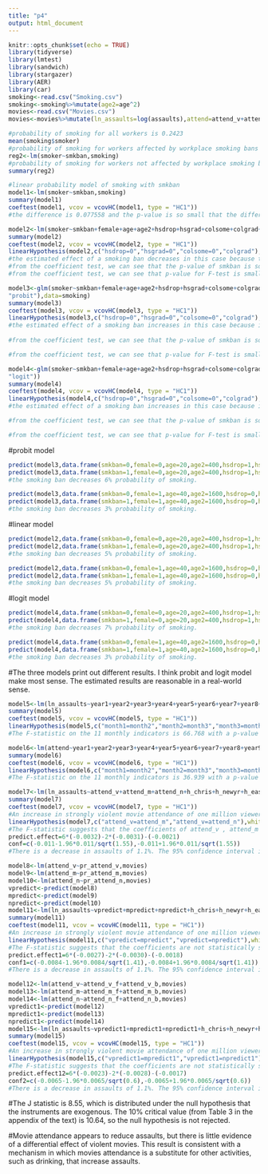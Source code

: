 ---
title: "p4"
output: html_document
---

```{r setup, include=FALSE}
knitr::opts_chunk$set(echo = TRUE)
library(tidyverse)
library(lmtest)
library(sandwich)
library(stargazer)
library(AER)
library(car)
smoking<-read.csv("Smoking.csv")
smoking<-smoking%>%mutate(age2=age^2)
movies<-read.csv("Movies.csv")
movies<-movies%>%mutate(ln_assaults=log(assaults),attend=attend_v+attend_m+attend_n)
```

```{r}
#probability of smoking for all workers is 0.2423
mean(smoking$smoker)
#probability of smoking for workers affected by workplace smoking bans is 0.290
reg2<-lm(smoker~smkban,smoking)
#probability of smoking for workers not affected by workplace smoking bans is 0.212
summary(reg2)
```
```{r}
#linear probability model of smoking with smkban
model1<-lm(smoker~smkban,smoking)
summary(model1)
coeftest(model1, vcov = vcovHC(model1, type = "HC1"))
#the difference is 0.077558 and the p-value is so small that the difference is statistically significant.
```
```{r}
model2<-lm(smoker~smkban+female+age+age2+hsdrop+hsgrad+colsome+colgrad+black+hispanic,smoking)
summary(model2)
coeftest(model2, vcov = vcovHC(model2, type = "HC1"))
linearHypothesis(model2,c("hsdrop=0","hsgrad=0","colsome=0","colgrad"),white.adjust="hc1",singular.ok=TRUE,test=c("F"))
#the estimated effect of a smoking ban decreases in this case because there are more variables taking into effect on smoker.
#from the coefficient test, we can see that the p-value of smkban is so small so that the coefficient is statistically significant. We can reject the null hypothesis and claim that the coefficient of smkban is nonzero.
#from the coefficient test, we can see that p-value for F-test is small so that all coefficients are statistically significant. We can reject the null hypothesis and claim that all four coefficients are nonzero.Since the estimated coefficients decrease with the level of education, the probability of smoking decreases with the level of education.
```



```{r}
model3<-glm(smoker~smkban+female+age+age2+hsdrop+hsgrad+colsome+colgrad+black+hispanic,family = binomial(link =
"probit"),data=smoking)
summary(model3)
coeftest(model3, vcov = vcovHC(model3, type = "HC1"))
linearHypothesis(model3,c("hsdrop=0","hsgrad=0","colsome=0","colgrad"),white.adjust="hc1",singular.ok=TRUE,test=c("F"))
#the estimated effect of a smoking ban increases in this case because it is not a linear probability model,the coefficient is the effect on the z-score of a unit change in that coefficient.
 
#from the coefficient test, we can see that the p-value of smkban is so small so that the coefficient is statistically significant. We can reject the null hypothesis and claim that the coefficient of smkban is nonzero.

#from the coefficient test, we can see that p-value for F-test is small so that all coefficients are statistically significant. We can reject the null hypothesis and claim that all four coefficients are nonzero.Since the estimated coefficients decrease with the level of education, the probability of smoking decreases with the level of education.
```

```{r}
model4<-glm(smoker~smkban+female+age+age2+hsdrop+hsgrad+colsome+colgrad+black+hispanic,smoking, family = binomial(link =
"logit"))
summary(model4)
coeftest(model4, vcov = vcovHC(model4, type = "HC1"))
linearHypothesis(model4,c("hsdrop=0","hsgrad=0","colsome=0","colgrad"),white.adjust="hc1",singular.ok=TRUE,test=c("F"))
#the estimated effect of a smoking ban increases in this case because it is not a linear probability model,the coefficient is the effect on the z-score of a unit change in that coefficient.

#from the coefficient test, we can see that the p-value of smkban is so small so that the coefficient is statistically significant. We can reject the null hypothesis and claim that the coefficient of smkban is nonzero.

#from the coefficient test, we can see that p-value for F-test is small so that all coefficients are statistically significant. We can reject the null hypothesis and claim that all four coefficients are nonzero.Since the estimated coefficients decrease with the level of education, the probability of smoking decreases with the level of education.
```
#probit model
```{r}
predict(model3,data.frame(smkban=0,female=0,age=20,age2=400,hsdrop=1,hsgrad=0,colsome=0,colgrad=0,black=0,hispanic=0),type="response")
predict(model3,data.frame(smkban=1,female=0,age=20,age2=400,hsdrop=1,hsgrad=0,colsome=0,colgrad=0,black=0,hispanic=0),type="response")
#the smoking ban decreases 6% probability of smoking.
```

```{r}
predict(model3,data.frame(smkban=0,female=1,age=40,age2=1600,hsdrop=0,hsgrad=0,colsome=0,colgrad=1,black=1,hispanic=0),type="response")
predict(model3,data.frame(smkban=1,female=1,age=40,age2=1600,hsdrop=0,hsgrad=0,colsome=0,colgrad=1,black=1,hispanic=0),type="response")
#the smoking ban decreases 3% probability of smoking.
```

#linear model
```{r}
predict(model2,data.frame(smkban=0,female=0,age=20,age2=400,hsdrop=1,hsgrad=0,colsome=0,colgrad=0,black=0,hispanic=0),type="response")
predict(model2,data.frame(smkban=1,female=0,age=20,age2=400,hsdrop=1,hsgrad=0,colsome=0,colgrad=0,black=0,hispanic=0),type="response")
#the smoking ban decreases 5% probability of smoking.
```

```{r}
predict(model2,data.frame(smkban=0,female=1,age=40,age2=1600,hsdrop=0,hsgrad=0,colsome=0,colgrad=1,black=1,hispanic=0),type="response")
predict(model2,data.frame(smkban=1,female=1,age=40,age2=1600,hsdrop=0,hsgrad=0,colsome=0,colgrad=1,black=1,hispanic=0),type="response")
#the smoking ban decreases 5% probability of smoking.
```
#logit model
```{r}
predict(model4,data.frame(smkban=0,female=0,age=20,age2=400,hsdrop=1,hsgrad=0,colsome=0,colgrad=0,black=0,hispanic=0),type="response")
predict(model4,data.frame(smkban=1,female=0,age=20,age2=400,hsdrop=1,hsgrad=0,colsome=0,colgrad=0,black=0,hispanic=0),type="response")
#the smoking ban decreases 7% probability of smoking.
```

```{r}
predict(model4,data.frame(smkban=0,female=1,age=40,age2=1600,hsdrop=0,hsgrad=0,colsome=0,colgrad=1,black=1,hispanic=0),type="response")
predict(model4,data.frame(smkban=1,female=1,age=40,age2=1600,hsdrop=0,hsgrad=0,colsome=0,colgrad=1,black=1,hispanic=0),type="response")
#the smoking ban decreases 3% probability of smoking.
```
#The three models print out different results. I think probit and logit model make most sense. The estimated results are reasonable in a real-world sense.

```{r}
model5<-lm(ln_assaults~year1+year2+year3+year4+year5+year6+year7+year8+year9+year10+month1+month2+month3+month4+month5+month6+month7+month8+month9+month10+month11+month12,movies)
summary(model5)
coeftest(model5, vcov = vcovHC(model5, type = "HC1"))
linearHypothesis(model5,c("month1=month2","month2=month3","month3=month4","month4=month5","month5=month6","month6=month7","month7=month8","month8=month9","month9=month10","month10=month11"),singular.ok=TRUE,test=c("F"))
#The F-statistic on the 11 monthly indicators is 66.768 with a p-value that is essentially 0. Thus, there is strong evidence of seasonality in assaults.  (The estimates imply that there are more assaults in the summer than in the winter.)
```

```{r}
model6<-lm(attend~year1+year2+year3+year4+year5+year6+year7+year8+year9+year10+month1+month2+month3+month4+month5+month6+month7+month8+month9+month10+month11+month12,movies)
summary(model6)
coeftest(model6, vcov = vcovHC(model6, type = "HC1"))
linearHypothesis(model6,c("month1=month2","month2=month3","month3=month4","month4=month5","month5=month6","month6=month7","month7=month8","month8=month9","month9=month10","month10=month11"),singular.ok=TRUE,test=c("F"))
#The F-statistic on the 11 monthly indicators is 36.939 with a p-value that is essentially 0. Thus, there is strong evidence of seasonality in movie attendance.  (The estimates imply that attendance is high in the summer.)
```

```{r}
model7<-lm(ln_assaults~attend_v+attend_m+attend_n+h_chris+h_newyr+h_easter+h_july4+h_mem+h_labor+w_maxa+w_maxb+w_maxc+w_mina+w_minb+w_minc+w_rain+w_snow+year1+year2+year3+year4+year5+year6+year7+year8+year9+year10+month1+month2+month3+month4+month5+month6+month7+month8+month9+month10+month11+month12,movies)
summary(model7)
coeftest(model7, vcov = vcovHC(model7, type = "HC1"))
#An increase in strongly violent movie attendance of one million viewers is predicted to reduce assaults by 0.32%.  The coefficient is statistically significant at the 1% significance level.
linearHypothesis(model7,c("attend_v=attend_m","attend_v=attend_n"),white.adjust="hc1", singular.ok = TRUE,test=c("F"))
#The F-statistic suggests that the coefficients of attend_v , attend_m , attend_n are not statistically significantly different from one another.
predict.effect=6*(-0.0032)-2*(-0.0031)-(-0.0021)
conf=c(-0.011-1.96*0.011/sqrt(1.55),-0.011+1.96*0.011/sqrt(1.55))
#There is a decrease in assaults of 1.1%. The 95% confidence interval is -0.028 to – 0.0063
```

```{r}
model8<-lm(attend_v~pr_attend_v,movies)
model9<-lm(attend_m~pr_attend_m,movies)
model10<-lm(attend_n~pr_attend_n,movies)
vpredict<-predict(model8)
mpredict<-predict(model9)
npredict<-predict(model10)
model11<-lm(ln_assaults~vpredict+mpredict+npredict+h_chris+h_newyr+h_easter+h_july4+h_mem+h_labor+w_maxa+w_maxb+w_maxc+w_mina+w_minb+w_minc+w_rain+w_snow+year1+year2+year3+year4+year5+year6+year7+year8+year9+year10+month1+month2+month3+month4+month5+month6+month7+month8+month9+month10+month11+month12,movies)
summary(model11)
coeftest(model11, vcov = vcovHC(model11, type = "HC1"))
#An increase in strongly violent movie attendance of one million viewers is predicted to reduce assaults by 0.27%.  The coefficient is statistically significant at the 1% significance level.
linearHypothesis(model11,c("vpredict=mpredict","vpredict=npredict"),white.adjust="hc1", singular.ok = TRUE,test=c("F"))
#The F-statistic suggests that the coefficients are not statistically significantly different from one another.
predict.effect1=6*(-0.0027)-2*(-0.0030)-(-0.0018)
conf1=c(-0.0084-1.96*0.0084/sqrt(1.41),-0.0084+1.96*0.0084/sqrt(1.41))
#There is a decrease in assaults of 1.1%. The 95% confidence interval is -0.0223 to 0.00547
```

```{r}
model12<-lm(attend_v~attend_v_f+attend_v_b,movies)
model13<-lm(attend_m~attend_m_f+attend_m_b,movies)
model14<-lm(attend_n~attend_n_f+attend_n_b,movies)
vpredict1<-predict(model12)
mpredict1<-predict(model13)
npredict1<-predict(model14)
model15<-lm(ln_assaults~vpredict1+mpredict1+npredict1+h_chris+h_newyr+h_easter+h_july4+h_mem+h_labor+w_maxa+w_maxb+w_maxc+w_mina+w_minb+w_minc+w_rain+w_snow+year1+year2+year3+year4+year5+year6+year7+year8+year9+year10+month1+month2+month3+month4+month5+month6+month7+month8+month9+month10+month11+month12,movies)
summary(model15)
coeftest(model15, vcov = vcovHC(model15, type = "HC1"))
#An increase in strongly violent movie attendance of one million viewers is predicted to reduce assaults by 0.23%.  The coefficient is statistically significant at the 1% significance level.
linearHypothesis(model15,c("vpredict1=mpredict1","vpredict1=npredict1"),white.adjust="hc1", singular.ok = TRUE,test=c("F"))
#The F-statistic suggests that the coefficients are not statistically significantly different from one another.
predict.effect12=6*(-0.0023)-2*(-0.0028)-(-0.0017)
conf2=c(-0.0065-1.96*0.0065/sqrt(0.6),-0.0065+1.96*0.0065/sqrt(0.6))
#There is a decrease in assaults of 1.1%. The 95% confidence interval is -0.02295 to 0.00995
```
#The J statistic is 8.55, which is distributed   under the null hypothesis that the instruments are exogenous. The 10% critical value (from Table 3 in the appendix of the text) is 10.64, so the null hypothesis is not rejected.

#Movie attendance appears to reduce assaults, but there is little evidence of a differential effect of violent movies.  This result is consistent with a mechanism in which movies attendance is a substitute for other activities, such as drinking, that increase assaults. 
